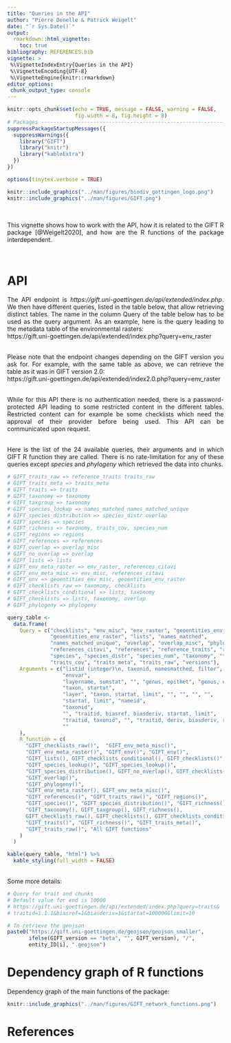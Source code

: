 ```yaml
---
title: "Queries in the API"
author: "Pierre Denelle & Patrick Weigelt"
date: "`r Sys.Date()`"
output: 
  rmarkdown::html_vignette:
    toc: true
bibliography: REFERENCES.bib
vignette: >
 %\VignetteIndexEntry{Queries in the API}
 %\VignetteEncoding{UTF-8} 
 %\VignetteEngine{knitr::rmarkdown}
editor_options: 
 chunk_output_type: console
---
```


<style>
body {
text-align: justify}
</style>

```r

knitr::opts_chunk$set(echo = TRUE, message = FALSE, warning = FALSE,
                      fig.width = 8, fig.height = 8)
# Packages --------------------------------------------------------------------
suppressPackageStartupMessages({
  suppressWarnings({
    library("GIFT")
    library("knitr")
    library("kableExtra")
  })
})

options(tinytex.verbose = TRUE)
```

```r
knitr::include_graphics("../man/figures/biodiv_gottingen_logo.png")
knitr::include_graphics("../man/figures/GIFT.png")
```

<br>

This vignette shows how to work with the API, how it is related to the
GIFT R package [@Weigelt2020], and how are the R functions of the package
interdependent.

<br>

# API

The API endpoint is *https://gift.uni-goettingen.de/api/extended/index.php*.
We then have different queries, listed in the table below, that allow
retrieving distinct tables.
The name in the column Query of the table below has to be used as the query
argument. As an example, here is the query leading to the metadata table of the
environmental rasters:
<br>
https://gift.uni-goettingen.de/api/extended/index.php?query=env_raster

<br>
Please note that the endpoint changes depending on the GIFT version you ask
for. For example, with the same table as above, we can retrieve the table as
it was in GIFT version 2.0:
<br>
https://gift.uni-goettingen.de/api/extended/index2.0.php?query=env_raster

<br>
While for this API there is no authentication needed, there is a
password-protected API leading to some restricted content in the different
tables. Restricted content can for example be some checklists which need the
approval of their provider before being used. This API can be communicated upon
request.

<br>
Here is the list of the 24 available queries, their arguments and in which
GIFT R function they are called. There is no rate-limitation for any of these
queries except *species* and *phylogeny* which retrieved the data into chunks.

```r
# GIFT_traits_raw => reference_traits traits_raw
# GIFT_traits_meta => traits_meta
# GIFT_traits => traits
# GIFT_taxonomy => taxonomy
# GIFT_taxgroup => taxonomy
# GIFT_species_lookup => names_matched names_matched_unique
# GIFT_species_distribution => species_distr overlap
# GIFT_species => species
# GIFT_richness => taxonomy, traits_cov, species_num
# GIFT_regions => regions
# GIFT_references => references
# GIFT_overlap => overlap_misc
# GIFT_no_overlap => overlap
# GIFT_lists => lists
# GIFT_env_meta_raster => env_raster, references_citavi
# GIFT_env_meta_misc => env_misc, references_citavi
# GIFT_env => geoentities_env_misc, geoentities_env_raster
# GIFT_checklists_raw => taxonomy, checklists
# GIFT_checklists_conditional => lists, taxonomy
# GIFT_checklists => lists, taxonomy, overlap
# GIFT_phylogeny => phylogeny
```

```r
query_table <-
  data.frame(
    Query = c("checklists", "env_misc", "env_raster", "geoentities_env_misc",
              "geoentities_env_raster", "lists", "names_matched",
              "names_matched_unique", "overlap", "overlap_misc", "phylogeny",
              "references_citavi", "references", "reference_traits", "regions",
              "species", "species_distr", "species_num", "taxonomy", "traits",
              "traits_cov", "traits_meta", "traits_raw", "versions"),
    Arguments = c("listid (integer)\n, taxonid, namesmatched, filter", "", "",
                  "envvar",
                  "layername, sumstat", "", "genus, epithet", "genus, epithet",
                  "taxon, startat",
                  "layer", "taxon, startat, limit", "", "", "", "",
                  "startat, limit", "nameid",
                  "taxonid",
                  "", "traitid, biasref, biasderiv, startat, limit",
                  "traitid, taxonid", "", "traitid, deriv, biasderiv, refid",
                  ""
    ),
    R_function = c(
      "GIFT_checklists_raw()",  "GIFT_env_meta_misc()",
      "GIFT_env_meta_raster()", "GIFT_env()", "GIFT_env()",
      "GIFT_lists(), GIFT_checklists_conditional(), GIFT_checklists()",
      "GIFT_species_lookup()", "GIFT_species_lookup()",
      "GIFT_species_distribution(), GIFT_no_overlap(), GIFT_checklists()",
      "GIFT_overlap()",
      "GIFT_phylogeny()",
      "GIFT_env_meta_raster(), GIFT_env_meta_misc()",
      "GIFT_references()", "GIFT_traits_raw()", "GIFT_regions()",
      "GIFT_species()", "GIFT_species_distribution()", "GIFT_richness()",
      "GIFT_taxonomy(), GIFT_taxgroup(), GIFT_richness(),
      GIFT_checklists_raw(), GIFT_checklists(), GIFT_checklists_conditional()",
      "GIFT_traits()", "GIFT_richness()", "GIFT_traits_meta()",
      "GIFT_traits_raw()", "All GIFT functions"
    )
  )

kable(query_table, "html") %>%
  kable_styling(full_width = FALSE)
```

<br>
Some more details:

```r
# Query for trait and chunks
# Default value for end is 10000
# https://gift.uni-goettingen.de/api/extended/index.php?query=traits&
# traitid=1.1.1&biasref=1&biasderiv=1&startat=100000&limit=10

# To retrieve the geojson
paste0("https://gift.uni-goettingen.de/geojson/geojson_smaller", 
       ifelse(GIFT_version == "beta", "", GIFT_version), "/",
       entity_ID[i], ".geojson")
```

# Dependency graph of R functions

Dependency graph of the main functions of the package:
<br>

```r
knitr::include_graphics("../man/figures/GIFT_network_functions.png")
```

# References
